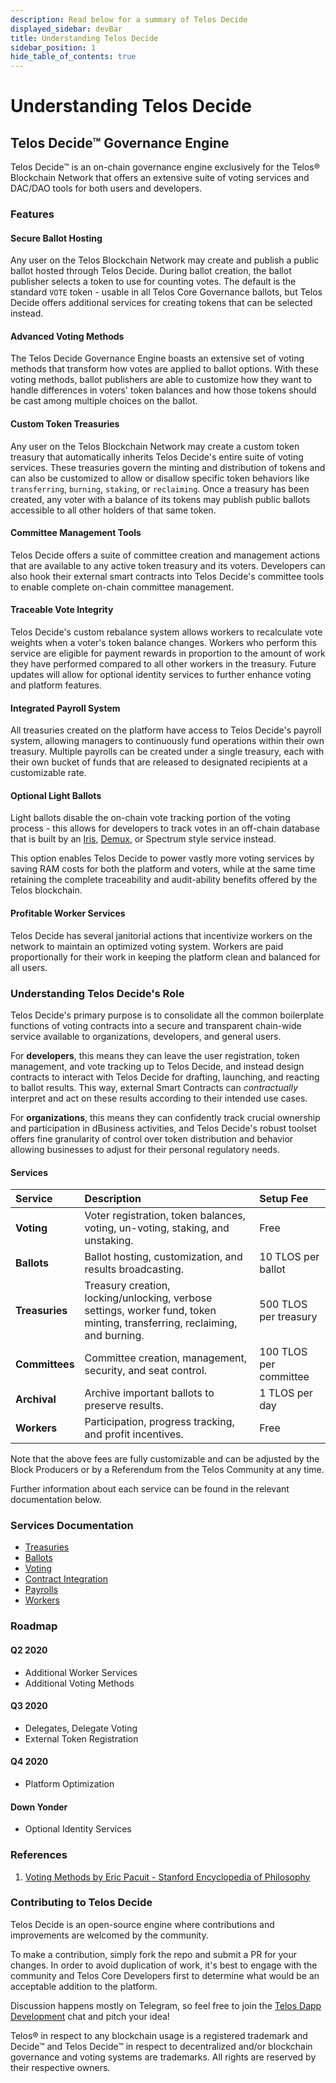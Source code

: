 ```yaml
---
description: Read below for a summary of Telos Decide
displayed_sidebar: devBar
title: Understanding Telos Decide
sidebar_position: 1
hide_table_of_contents: true
---
```


# Understanding Telos Decide

## Telos Decide™ Governance Engine

Telos Decide™ is an on-chain governance engine exclusively for the Telos® Blockchain Network that offers an extensive suite of voting services and DAC/DAO tools for both users and developers.

### Features

#### Secure Ballot Hosting

Any user on the Telos Blockchain Network may create and publish a public ballot hosted through Telos Decide. During ballot creation, the ballot publisher selects a token to use for counting votes. The default is the standard `VOTE` token - usable in all Telos Core Governance ballots, but Telos Decide offers additional services for creating tokens that can be selected instead.

#### Advanced Voting Methods

The Telos Decide Governance Engine boasts an extensive set of voting methods that transform how votes are applied to ballot options. With these voting methods, ballot publishers are able to customize how they want to handle differences in voters' token balances and how those tokens should be cast among multiple choices on the ballot.

#### Custom Token Treasuries

Any user on the Telos Blockchain Network may create a custom token treasury that automatically inherits Telos Decide's entire suite of voting services. These treasuries govern the minting and distribution of tokens and can also be customized to allow or disallow specific token behaviors like `transferring`, `burning`, `staking`, or `reclaiming`. Once a treasury has been created, any voter with a balance of its tokens may publish public ballots accessible to all other holders of that same token.

#### Committee Management Tools

Telos Decide offers a suite of committee creation and management actions that are available to any active token treasury and its voters. Developers can also hook their external smart contracts into Telos Decide's committee tools to enable complete on-chain committee management.

#### Traceable Vote Integrity

Telos Decide's custom rebalance system allows workers to recalculate vote weights when a voter's token balance changes. Workers who perform this service are eligible for payment rewards in proportion to the amount of work they have performed compared to all other workers in the treasury. Future updates will allow for optional identity services to further enhance voting and platform features.

#### Integrated Payroll System

All treasuries created on the platform have access to Telos Decide's payroll system, allowing managers to continuously fund operations within their own treasury. Multiple payrolls can be created under a single treasury, each with their own bucket of funds that are released to designated recipients at a customizable rate.

#### Optional Light Ballots

Light ballots disable the on-chain vote tracking portion of the voting process - this allows for developers to track votes in an off-chain database that is built by an [Iris](https://github.com/CALEOS/iris-client), [Demux](https://github.com/EOSIO/demux-js), or Spectrum style service instead.

This option enables Telos Decide to power vastly more voting services by saving RAM costs for both the platform and voters, while at the same time retaining the complete traceability and audit-ability benefits offered by the Telos blockchain.

#### Profitable Worker Services

Telos Decide has several janitorial actions that incentivize workers on the network to maintain an optimized voting system. Workers are paid proportionally for their work in keeping the platform clean and balanced for all users.

### Understanding Telos Decide's Role

Telos Decide's primary purpose is to consolidate all the common boilerplate functions of voting contracts into a secure and transparent chain-wide service available to organizations, developers, and general users.

For **developers**, this means they can leave the user registration, token management, and vote tracking up to Telos Decide, and instead design contracts to interact with Telos Decide for drafting, launching, and reacting to ballot results. This way, external Smart Contracts can _contractually_ interpret and act on these results according to their intended use cases.

For **organizations**, this means they can confidently track crucial ownership and participation in dBusiness activities, and Telos Decide's robust toolset offers fine granularity of control over token distribution and behavior allowing businesses to adjust for their personal regulatory needs.

#### Services

| Service | Description | Setup Fee |
| :--- | :--- | :--- |
| **Voting** | Voter registration, token balances, voting, un-voting, staking, and unstaking. | Free |
| **Ballots** | Ballot hosting, customization, and results broadcasting. | 10 TLOS per ballot |
| **Treasuries** | Treasury creation, locking/unlocking, verbose settings, worker fund, token minting, transferring, reclaiming, and burning. | 500 TLOS per treasury |
| **Committees** | Committee creation, management, security, and seat control. | 100 TLOS per committee |
| **Archival** | Archive important ballots to preserve results. | 1 TLOS per day |
| **Workers** | Participation, progress tracking, and profit incentives. | Free |

Note that the above fees are fully customizable and can be adjusted by the Block Producers or by a Referendum from the Telos Community at any time.

Further information about each service can be found in the relevant documentation below.

### Services Documentation

- [Treasuries](/zero/governance/decide/treasuries)
- [Ballots](/zero/governance/decide/ballots)
- [Voting](/zero/governance/decide/voting)
- [Contract Integration](/zero/governance/decide/contract-integration)
- [Payrolls](/zero/governance/decide/payrolls)
- [Workers](/zero/governance/decide/workers)

### Roadmap

#### Q2 2020

* Additional Worker Services
* Additional Voting Methods

#### Q3 2020

* Delegates, Delegate Voting
* External Token Registration

#### Q4 2020

* Platform Optimization

#### Down Yonder

* Optional Identity Services

### References

1. [Voting Methods by Eric Pacuit - Stanford Encyclopedia of Philosophy](https://plato.stanford.edu/entries/voting-methods/#CritForCompVotiMeth)

### Contributing to Telos Decide

Telos Decide is an open-source engine where contributions and improvements are welcomed by the community.

To make a contribution, simply fork the repo and submit a PR for your changes. In order to avoid duplication of work, it's best to engage with the community and Telos Core Developers first to determine what would be an acceptable addition to the platform.

Discussion happens mostly on Telegram, so feel free to join the [Telos Dapp Development](https://t.me/dappstelos) chat and pitch your idea!

Telos® in respect to any blockchain usage is a registered trademark and Decide™ and Telos Decide™ in respect to decentralized and/or blockchain governance and voting systems are trademarks. All rights are reserved by their respective owners.

